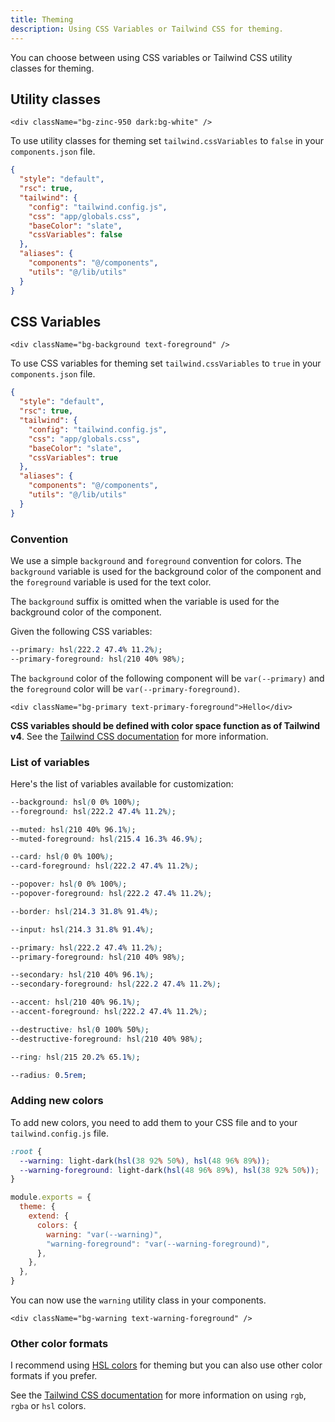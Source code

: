 ```yaml
---
title: Theming
description: Using CSS Variables or Tailwind CSS for theming.
---
```


You can choose between using CSS variables or Tailwind CSS utility classes for theming.

## Utility classes

```tsx /bg-zinc-950/ /text-zinc-50/ /dark:bg-white/ /dark:text-zinc-950/
<div className="bg-zinc-950 dark:bg-white" />
```

To use utility classes for theming set `tailwind.cssVariables` to `false` in your `components.json` file.

```json {8} title="components.json"
{
  "style": "default",
  "rsc": true,
  "tailwind": {
    "config": "tailwind.config.js",
    "css": "app/globals.css",
    "baseColor": "slate",
    "cssVariables": false
  },
  "aliases": {
    "components": "@/components",
    "utils": "@/lib/utils"
  }
}
```

## CSS Variables

```tsx /bg-background/ /text-foreground/
<div className="bg-background text-foreground" />
```

To use CSS variables for theming set `tailwind.cssVariables` to `true` in your `components.json` file.

```json {8} title="components.json"
{
  "style": "default",
  "rsc": true,
  "tailwind": {
    "config": "tailwind.config.js",
    "css": "app/globals.css",
    "baseColor": "slate",
    "cssVariables": true
  },
  "aliases": {
    "components": "@/components",
    "utils": "@/lib/utils"
  }
}
```

### Convention

We use a simple `background` and `foreground` convention for colors. The `background` variable is used for the background color of the component and the `foreground` variable is used for the text color.

<Callout className="mt-4">

The `background` suffix is omitted when the variable is used for the background color of the component.

</Callout>

Given the following CSS variables:

```css
--primary: hsl(222.2 47.4% 11.2%);
--primary-foreground: hsl(210 40% 98%);
```

The `background` color of the following component will be `var(--primary)` and the `foreground` color will be `var(--primary-foreground)`.

```tsx
<div className="bg-primary text-primary-foreground">Hello</div>
```

<Callout>

**CSS variables should be defined with color space function as of Tailwind v4**. See the [Tailwind CSS documentation](https://tailwindcss.com/docs/colors#referencing-in-css) for more information.

</Callout>

### List of variables

Here's the list of variables available for customization:

<Steps>

```css title="Default background color of <body />...etc"
--background: hsl(0 0% 100%);
--foreground: hsl(222.2 47.4% 11.2%);
```

```css title="Muted backgrounds such as <TabsList />, <Skeleton /> and <Switch />"
--muted: hsl(210 40% 96.1%);
--muted-foreground: hsl(215.4 16.3% 46.9%);
```

```css title="Background color for <Card />"
--card: hsl(0 0% 100%);
--card-foreground: hsl(222.2 47.4% 11.2%);
```

```css title="Background color for popovers such as <DropdownMenu />, <HoverCard />, <Popover />"
--popover: hsl(0 0% 100%);
--popover-foreground: hsl(222.2 47.4% 11.2%);
```

```css title="Default border color"
--border: hsl(214.3 31.8% 91.4%);
```

```css title="Border color for inputs such as <Input />, <Select />, <Textarea />"
--input: hsl(214.3 31.8% 91.4%);
```

```css title="Primary colors for <Button />"
--primary: hsl(222.2 47.4% 11.2%);
--primary-foreground: hsl(210 40% 98%);
```

```css title="Secondary colors for <Button />"
--secondary: hsl(210 40% 96.1%);
--secondary-foreground: hsl(222.2 47.4% 11.2%);
```

```css title="Used for accents such as hover effects on <DropdownMenuItem>, <SelectItem>...etc"
--accent: hsl(210 40% 96.1%);
--accent-foreground: hsl(222.2 47.4% 11.2%);
```

```css title="Used for destructive actions such as <Button variant="destructive">"
--destructive: hsl(0 100% 50%);
--destructive-foreground: hsl(210 40% 98%);
```

```css title="Used for focus ring"
--ring: hsl(215 20.2% 65.1%);
```

```css title="Border radius for card, input and buttons"
--radius: 0.5rem;
```

</Steps>

### Adding new colors

To add new colors, you need to add them to your CSS file and to your `tailwind.config.js` file.

```css title="app/globals.css"
:root {
  --warning: light-dark(hsl(38 92% 50%), hsl(48 96% 89%));
  --warning-foreground: light-dark(hsl(48 96% 89%), hsl(38 92% 50%));
}
```

```js {5-6} title="tailwind.config.js"
module.exports = {
  theme: {
    extend: {
      colors: {
        warning: "var(--warning)",
        "warning-foreground": "var(--warning-foreground)",
      },
    },
  },
}
```

You can now use the `warning` utility class in your components.

```tsx /bg-warning/ /text-warning-foreground/
<div className="bg-warning text-warning-foreground" />
```

### Other color formats

I recommend using [HSL colors](https://www.smashingmagazine.com/2021/07/hsl-colors-css/) for theming but you can also use other color formats if you prefer.

See the [Tailwind CSS documentation](https://tailwindcss.com/docs/customizing-colors#using-css-variables) for more information on using `rgb`, `rgba` or `hsl` colors.
